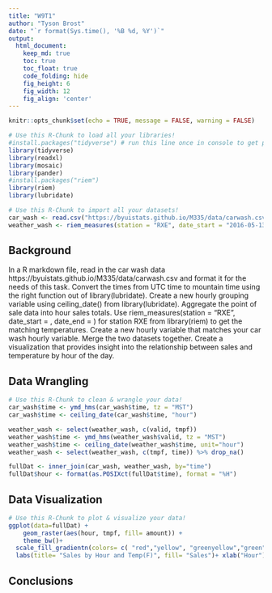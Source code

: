 ```yaml
---
title: "W9T1"
author: "Tyson Brost"
date: "`r format(Sys.time(), '%B %d, %Y')`"
output:
  html_document:  
    keep_md: true
    toc: true
    toc_float: true
    code_folding: hide
    fig_height: 6
    fig_width: 12
    fig_align: 'center'
---
```


```r
knitr::opts_chunk$set(echo = TRUE, message = FALSE, warning = FALSE)
```

```r
# Use this R-Chunk to load all your libraries!
#install.packages("tidyverse") # run this line once in console to get package
library(tidyverse)
library(readxl)
library(mosaic)
library(pander)
#install.packages("riem")
library(riem)
library(lubridate)
```

```r
# Use this R-Chunk to import all your datasets!
car_wash <- read.csv("https://byuistats.github.io/M335/data/carwash.csv")
weather_wash <- riem_measures(station = "RXE", date_start = "2016-05-13", date_end = "2016-07-18")
```

## Background

In a R markdown file, read in the car wash data https://byuistats.github.io/M335/data/carwash.csv and format it for the needs of this task.
Convert the times from UTC time to mountain time using the right function out of library(lubridate).
Create a new hourly grouping variable using ceiling_date() from library(lubridate).
Aggregate the point of sale data into hour sales totals.
Use riem_measures(station = "RXE", date_start = , date_end = ) for station RXE from library(riem) to get the matching temperatures.
Create a new hourly variable that matches your car wash hourly variable.
Merge the two datasets together.
Create a visualization that provides insight into the relationship between sales and temperature by hour of the day.

## Data Wrangling

```r
# Use this R-Chunk to clean & wrangle your data!
car_wash$time <- ymd_hms(car_wash$time, tz = "MST")
car_wash$time <- ceiling_date(car_wash$time, "hour")

weather_wash <- select(weather_wash, c(valid, tmpf))
weather_wash$time <- ymd_hms(weather_wash$valid, tz = "MST")
weather_wash$time <- ceiling_date(weather_wash$time, unit="hour")
weather_wash <- select(weather_wash, c(tmpf, time)) %>% drop_na()

fullDat <- inner_join(car_wash, weather_wash, by="time")
fullDat$hour <- format(as.POSIXct(fullDat$time), format = "%H")
```

## Data Visualization

```r
# Use this R-Chunk to plot & visualize your data!
ggplot(data=fullDat) + 
    geom_raster(aes(hour, tmpf, fill= amount)) +
    theme_bw()+
  scale_fill_gradientn(colors= c( "red","yellow", "greenyellow","green","darkgreen"))+
  labs(title= "Sales by Hour and Temp(F)", fill= "Sales")+ xlab("Hour")+ ylab("Tempurature")
```

## Conclusions
